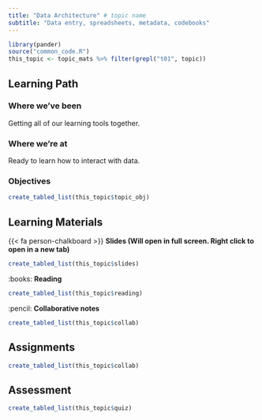 ```yaml
---
title: "Data Architecture" # topic name
subtitle: "Data entry, spreadsheets, metadata, codebooks"
---
```


```r
library(pander)
source("common_code.R")
this_topic <- topic_mats %>% filter(grepl("t01", topic))
```

## Learning Path

### Where we've been
Getting all of our learning tools together. 

### Where we're at
Ready to learn how to interact with data. 


### Objectives

```r
create_tabled_list(this_topic$topic_obj)
```


## Learning Materials

{{< fa person-chalkboard >}} **Slides (Will open in full screen. Right click to open in a new tab)**

```r
create_tabled_list(this_topic$slides)
```

:books:  **Reading** 

```r
create_tabled_list(this_topic$reading)
```


:pencil: **Collaborative notes**

```r
create_tabled_list(this_topic$collab)
```

## Assignments

```r
create_tabled_list(this_topic$collab)
```

## Assessment

```r
create_tabled_list(this_topic$quiz)
```

